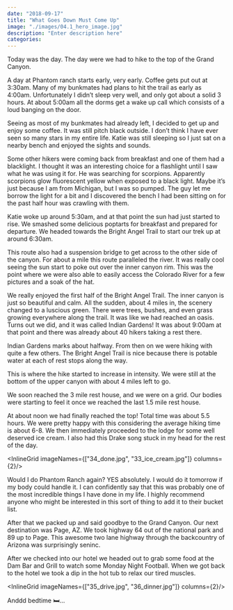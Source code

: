 ```yaml
---
date: "2018-09-17"
title: "What Goes Down Must Come Up"
image: "./images/04.1_hero_image.jpg"
description: "Enter description here"
categories:
---
```




Today was the day. The day were we had to hike to the top of the Grand Canyon.

<InlineImage imageName="01_trailhead.jpg"/>

A day at Phantom ranch starts early, very early. Coffee gets put out at 3:30am. Many of my bunkmates had plans to hit the trail as early as 4:00am. Unfortunately I didn’t sleep very well, and only got about a solid 3 hours. At about 5:00am all the dorms get a wake up call which consists of a loud banging on the door.

Seeing as most of my bunkmates had already left, I decided to get up and enjoy some coffee. It was still pitch black outside. I don’t think I have ever seen so many stars in my entire life. Katie was still sleeping so I just sat on a nearby bench and enjoyed the sights and sounds.

Some other hikers were coming back from breakfast and one of them had a blacklight. I thought it was an interesting choice for a flashlight until I saw what he was using it for. He was searching for scorpions. Apparently scorpions glow fluorescent yellow when exposed to a black light. Maybe it’s just because I am from Michigan, but I was so pumped. The guy let me borrow the light for a bit and I discovered the bench I had been sitting on for the past half hour was crawling with them.

<Youtube videoUrl="https://www.youtube.com/embed/_pXMJ9cL6es"/>

Katie woke up around 5:30am, and at that point the sun had just started to rise. We smashed some delicious poptarts for breakfast and prepared for departure. We headed towards the Bright Angel Trail to start our trek up at around 6:30am.

<InlineImage imageName="04_bridge.jpg"/>

This route also had a suspension bridge to get across to the other side of the canyon. For about a mile this route paralleled the river. It was really cool seeing the sun start to poke out over the inner canyon rim. This was the point where we were also able to easily access the Colorado River for a few pictures and a soak of the hat.

<ImageTrifecta topImageName="07_signs.jpg" bottomImageName="13_katie_river.jpg" portraitImageName="05_selfie.jpg"/>

We really enjoyed the first half of the Bright Angel Trail. The inner canyon is just so beautiful and calm. All the sudden, about 4 miles in, the scenery changed to a luscious green. There were trees, bushes, and even grass growing everywhere along the trail. It was like we had reached an oasis. Turns out we did, and it was called Indian Gardens! It was about 9:00am at that point and there was already about 40 hikers taking a rest there.

<ImageTrifecta topImageName="24_checkin.jpg" bottomImageName="25_indian_garden_rest.jpg" portraitImageName="20_indian_garden_tree.jpg" orientation="left"/>

Indian Gardens marks about halfway. From then on we were hiking with quite a few others. The Bright Angel Trail is nice because there is potable water at each of rest stops along the way.

This is where the hike started to increase in intensity. We were still at the bottom of the upper canyon with about 4 miles left to go.

<InlineImage imageName="27_pano.jpg"/>

We soon reached the 3 mile rest house, and we were on a grid. Our bodies were starting to feel it once we reached the last 1.5 mile rest house.

<ImageTrifecta topImageName="29_evan.jpg" bottomImageName="30_almost_there.jpg" portraitImageName="28_switchbacks.jpg"/>

At about noon we had finally reached the top! Total time was about 5.5 hours. We were pretty happy with this considering the average hiking time is about 6-8.  We then immediately proceeded to the lodge for some well deserved ice cream. I also had this Drake song stuck in my head for the rest of the day.

<InlineGrid imageNames={["34_done.jpg", "33_ice_cream.jpg"]} columns={2}/>

<Spotify songUrl="https://open.spotify.com/embed/track/4FCOFuhLZPSXISQCF7wck5"/>

Would I do Phantom Ranch again? YES absolutely. I would do it tomorrow if my body could handle it. I can confidently say that this was probably one of the most incredible things I have done in my life. I highly recommend anyone who might be interested in this sort of thing to add it to their bucket list.

After that we packed up and said goodbye to the Grand Canyon. Our next destination was Page, AZ. We took highway 64 out of the national park and 89 up to Page. This awesome two lane highway through the backcountry of Arizona was surprisingly seninc.

After we checked into our hotel we headed out to grab some food at the Dam Bar and Grill to watch some Monday Night Football. When we got back to the hotel we took a dip in the hot tub to relax our tired muscles.

<InlineGrid imageNames={["35_drive.jpg", "36_dinner.jpg"]} columns={2}/>

Anddd bedtime 🛏️...